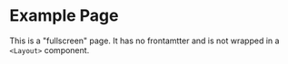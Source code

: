 # Example Page

This is a "fullscreen" page. It has no frontamtter and is not wrapped in a `<Layout>` component.
